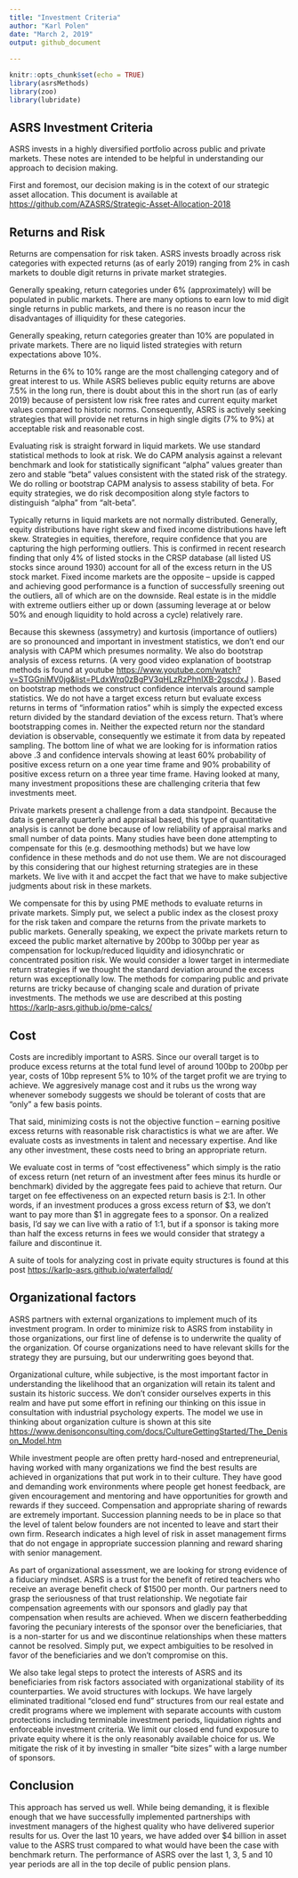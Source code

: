 ```yaml
---
title: "Investment Criteria"
author: "Karl Polen"
date: "March 2, 2019"
output: github_document
    
---
```


```r
knitr::opts_chunk$set(echo = TRUE)
library(asrsMethods)
library(zoo)
library(lubridate)
```

## ASRS Investment Criteria

ASRS invests in a highly diversified portfolio across public and private markets.  These notes are intended to be helpful in understanding our approach to decision making.

First and foremost, our decision making is in the cotext of our strategic asset allocation.  This document is available at <https://github.com/AZASRS/Strategic-Asset-Allocation-2018>


## Returns and Risk

Returns are compensation for risk taken.  ASRS invests broadly across risk categories with expected returns (as of early 2019) ranging from 2% in cash markets to double digit returns in private market strategies.

Generally speaking, return categories under 6% (approximately) will be populated in public markets.  There are many options to earn low to mid digit single returns in public markets, and there is no reason incur the disadvantages of illiquidity for these categories.

Generally speaking, return categories greater than 10% are populated in private markets.  There are no liquid listed strategies with return expectations above 10%.

Returns in the 6% to 10% range are the most challenging category and of great interest to us.  While ASRS believes public equity returns are above 7.5% in the long run, there is doubt about this in the short run (as of early 2019) because of persistent low risk free rates and current equity market values compared to historic norms.  Consequently, ASRS is actively seeking strategies that will provide net returns in high single digits  (7% to 9%) at acceptable risk and reasonable cost.

Evaluating risk is straight forward in liquid markets.  We use standard statistical methods to look at risk.  We do CAPM analysis against a relevant benchmark and look for statistically significant "alpha" values greater than zero and stable "beta" values consistent with the stated risk of the strategy.  We do rolling or bootstrap CAPM analysis to assess stability of beta.  For equity strategies, we do risk decomposition along style factors to distinguish "alpha" from "alt-beta".  

Typically returns in liquid markets are not normally distributed.  Generally, equity distributions have right skew and fixed income distributions have left skew.  Strategies in equities, therefore, require confidence that you are capturing the high performing outliers.  This is confirmed in recent research finding that only 4% of listed stocks in the CRSP database (all listed US stocks since around 1930) account for all of the excess return in the US stock market.  Fixed income markets are the opposite -- upside is capped and achieving good performance is a function of successfully sreening out the outliers, all of which are on the downside. Real estate is in the middle with extreme outliers either up or down (assuming leverage at or below 50% and enough liquidity to hold across a cycle) relatively rare.

Because this skewness (assymetry) and kurtosis (importance of outliers) are so pronounced and important in investment statistics, we don't end our analysis with CAPM which presumes normality.  We also do bootstrap analysis of excess returns.  (A very good video explanation of bootstrap methods is found at youtube <https://www.youtube.com/watch?v=STGGniMV0jg&list=PLdxWrq0zBgPV3qHLzRzPhnIXB-2gscdxJ> ).  Based on bootstrap methods we construct confidence intervals around sample statistics.  We do not have a target excess return but evaluate excess returns in terms of "information ratios" whih is simply the expected excess return divided by the standard deviation of the excess return.  That's where bootstrapping comes in.  Neither the expected return nor the standard deviation is observable, consequently we estimate it from data by repeated sampling.  The bottom line of what we are looking for is information ratios above .3 and confidence intervals showing at least 60% probability of positive excess return on a one year time frame and 90% probability of positive excess return on a three year time frame.  Having looked at many, many investment propositions these are challenging criteria that few investments meet.

Private markets present a challenge from a data standpoint.  Because the data is generally quarterly and appraisal based, this type of quantitative analysis is cannot be done because of low reliability of appraisal marks and small number of data points.  Many studies have been done attempting to compensate for this (e.g. desmoothing methods) but we have low confidence in these methods and do not use them.  We are not discouraged by this considering that our highest returning strategies are in these markets.  We live with it and accpet the fact that we have to make subjective judgments about risk in these markets.

We compensate for this by using PME methods to evaluate returns in private markets.  Simply put, we select a public index as the closest proxy for the risk taken and compare the returns from the private markets to public markets.  Generally speaking, we expect the private markets return to exceed the public market alternative by 200bp to 300bp per year as compensation for lockup/reduced liquidity and idiosynchratic or concentrated position risk.  We would consider a lower target in intermediate return strategies if we thought the standard deviation around the excess return was exceptionally low.  The methods for comparing public and private returns are tricky because of changing scale and duration of private investments.  The methods we use are described at this posting <https://karlp-asrs.github.io/pme-calcs/>

## Cost

Costs are incredibly important to ASRS.  Since our overall target is to produce excess returns at the total fund level of around 100bp to 200bp per year, costs of 10bp represent 5% to 10% of the target profit we are trying to achieve.  We aggresively manage cost and it rubs us the wrong way whenever somebody suggests we should be tolerant of costs that are "only" a few basis points.

That said, minimizing costs is not the objective function -- earning positive excess returns with reasonable risk charactistics is what we are after.  We evaluate costs as investments in talent and necessary expertise.  And like any other investment, these costs need to bring an appropriate return.

We evaluate cost in terms of "cost effectiveness" which simply is the ratio of excess return (net return of an investment after fees minus its hurdle or benchmark) divided by the aggregate fees paid to achieve that return.  Our target on fee effectiveness on an expected return basis is 2:1.  In other words, if an investment produces a gross excess return of \$3, we don't want to pay more than \$1 in aggregate fees to a sponsor.  On a realized basis, I'd say we can live with a ratio of 1:1, but if a sponsor is taking more than half the excess returns in fees we would consider that strategy a failure and discontinue it.

A suite of tools for analyzing cost in private equity structures is found at this post  <https://karlp-asrs.github.io/waterfallqd/>

## Organizational factors

ASRS partners with external organizations to implement much of its investment program.  In order to minimize risk to ASRS from instability in those organizations, our first line of defense is to underwrite the quality of the organization.  Of course organizations need to have relevant skills for the strategy they are pursuing, but our underwriting goes beyond that.

Organizational culture, while subjective, is the most important factor in understanding the likelihood that an organization will retain its talent and sustain its historic success.  We don't consider ourselves experts in this realm and have put some effort in refining our thinking on this issue in consultation with industrial psychology experts.  The model we use in thinking about organization culture is shown at this site <https://www.denisonconsulting.com/docs/CultureGettingStarted/The_Denison_Model.htm>

While investment people are often pretty hard-nosed and entrepreneurial, having worked with many organizations we find the best results are achieved in organizations that put work in to their culture.  They have good and demanding work environments where people get honest feedback, are given encouragement and mentoring and have opportunities for growth and rewards if they succeed.  Compensation and appropriate sharing of rewards are extremely important.  Succession planning needs to be in place so that the level of talent below founders are not incented to leave and start their own firm.  Research indicates a high level of risk in asset management firms that do not engage in appropriate succession planning and reward sharing with senior management.

As part of organizational assessment, we are looking for strong evidence of a fiduciary mindset.  ASRS is a trust for the benefit of retired teachers who receive an average benefit check of $1500 per month.  Our partners need to grasp the seriousness of that trust relationship.  We negotiate fair compensation agreements with our sponsors and gladly pay that compensation when results are achieved.  When we discern featherbedding favoring the pecuniary interests of the sponsor over the beneficiaries, that is a non-starter for us and we discontinue relationships when these matters cannot be resolved.  Simply put, we expect ambiguities to be resolved in favor of the beneficiaries and we don't compromise on this.

We also take legal steps to protect the interests of ASRS and its beneficiaries from risk factors associated with organizational stability of its counterparties.  We avoid structures with lockups.  We have largely eliminated traditional "closed end fund" structures from our real estate and credit programs where we implement with separate accounts with custom protections including terminable investment periods, liquidation rights and enforceable investment criteria.  We limit our closed end fund exposure to private equity where it is the only reasonably available choice for us.  We mitigate the risk of it by investing in smaller "bite sizes" with a large number of sponsors.

## Conclusion

This approach has served us well. While being demanding, it is flexible enough that we have successfully implemented partnerships with investment managers of the highest quality who have delivered superior results for us.  Over the last 10 years, we have added over \$4 billion in asset value to the ASRS trust compared to what would have been the case with benchmark return.  The performance of ASRS over the last 1, 3, 5 and 10 year periods are all in the top decile of public pension plans.  





